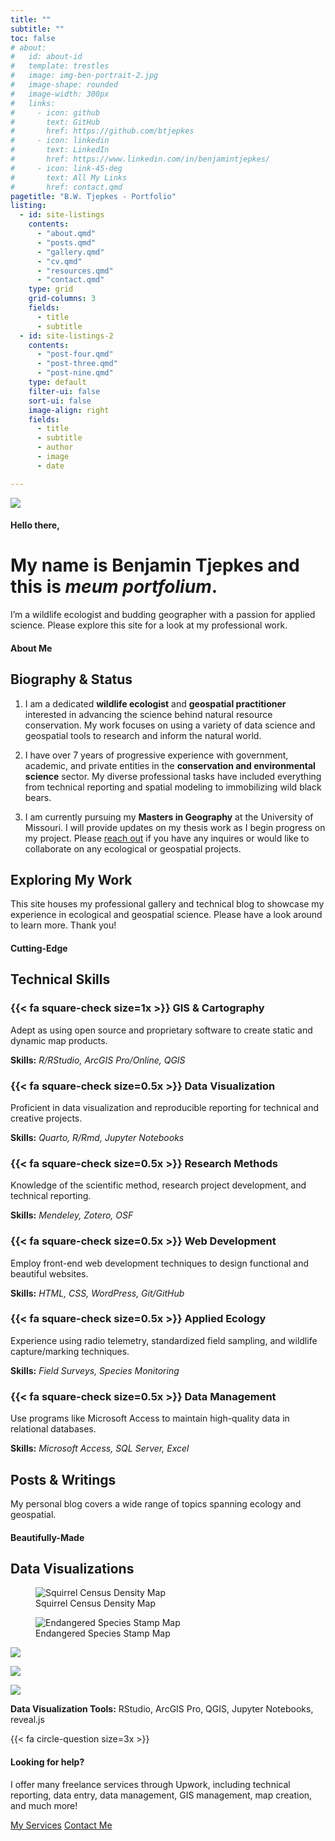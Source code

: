---
title: ""
subtitle: ""
toc: false
# about:
#   id: about-id
#   template: trestles
#   image: img-ben-portrait-2.jpg
#   image-shape: rounded
#   image-width: 300px
#   links:
#     - icon: github
#       text: GitHub
#       href: https://github.com/btjepkes
#     - icon: linkedin
#       text: LinkedIn
#       href: https://www.linkedin.com/in/benjamintjepkes/
#     - icon: link-45-deg
#       text: All My Links
#       href: contact.qmd
pagetitle: "B.W. Tjepkes - Portfolio"
listing:
  - id: site-listings
    contents:
      - "about.qmd"    
      - "posts.qmd"
      - "gallery.qmd"
      - "cv.qmd"
      - "resources.qmd"
      - "contact.qmd"
    type: grid
    grid-columns: 3
    fields: 
      - title
      - subtitle
  - id: site-listings-2
    contents:
      - "post-four.qmd"
      - "post-three.qmd"
      - "post-nine.qmd"
    type: default
    filter-ui: false
    sort-ui: false
    image-align: right
    fields: 
      - title
      - subtitle
      - author
      - image
      - date

---

::: {.intro-banner}

::: {.intro-headshot .slide-in}

![](img-ben-portrait-2.jpg){.nolightbox .headshot-img}

:::


::: {.intro-content .slide-in}
#### Hello there,
# My name is Benjamin Tjepkes and this is *meum portfolium*.

I’m a wildlife ecologist and budding geographer with a passion for applied science. Please explore this site for a look at my professional work.

:::
:::


::: {.about}


::: {.consultant-info}
#### About Me {.index-h4}
## Biography & Status {.index-h2}

1. I am a dedicated **wildlife ecologist** and **geospatial practitioner** interested in advancing the science behind natural resource conservation. My work focuses on using a variety of data science and geospatial tools to research and inform the natural world.

2. I have over 7 years of progressive experience with government, academic, and private entities in the **conservation and environmental science** sector. My diverse professional tasks have included everything from technical reporting and spatial modeling to immobilizing wild black bears.

3. I am currently pursuing my **Masters in Geography** at the University of Missouri. I will provide updates on my thesis work as I begin progress on my project. Please [reach out](contact.qmd) if you have any inquires or would like to collaborate on any ecological or geospatial projects.


:::
:::


::: {.bg-banner-1}

## Exploring My Work {.index-h2-alt}

This site houses my professional gallery and technical blog to showcase my experience in ecological and geospatial science. Please have a look around to learn more. Thank you!

::: {#site-listings}

:::
:::


::: {.content-block}

#### Cutting-Edge {.index-h4}
## Technical Skills {.index-h2}

::: {.features}

::: {.feature}
### {{< fa square-check size=1x >}} GIS & Cartography
Adept as using open source and proprietary software to create static and dynamic map products.

::: {.learn-more}
**Skills:** *R/RStudio, ArcGIS Pro/Online, QGIS*
:::
:::

::: {.feature}
### {{< fa square-check size=0.5x >}} Data Visualization
Proficient in data visualization and reproducible reporting for technical and creative projects.

::: {.learn-more}
**Skills:** *Quarto, R/Rmd, Jupyter Notebooks*
:::
:::

::: {.feature}
### {{< fa square-check size=0.5x >}} Research Methods
Knowledge of the scientific method, research project development, and technical reporting.

::: {.learn-more}
**Skills:** *Mendeley, Zotero, OSF*
:::
:::

::: {.feature}
### {{< fa square-check size=0.5x >}} Web Development
Employ front-end web development techniques to design functional and beautiful websites.

::: {.learn-more}
**Skills:** *HTML, CSS, WordPress, Git/GitHub*
:::
:::

::: {.feature}
### {{< fa square-check size=0.5x >}} Applied Ecology
Experience using radio telemetry, standardized field sampling, and wildlife capture/marking techniques.

::: {.learn-more}
**Skills:** *Field Surveys, Species Monitoring*
:::
:::

::: {.feature}
### {{< fa square-check size=0.5x >}} Data Management
Use programs like Microsoft Access to maintain high-quality data in relational databases.

::: {.learn-more}
**Skills:** *Microsoft Access, SQL Server, Excel*
:::
:::


:::
:::




::: {.bg-banner-2}

## Posts & Writings {.index-h2-alt}

My personal blog covers a wide range of topics spanning ecology and geospatial.

::: {#site-listings-2}

:::
:::



::: {.bg-banner-3}

#### Beautifully-Made {.index-h4}
## Data Visualizations {.index-h2}


::: {.gallery}

![Squirrel Census Density Map](../gallery/img-map-001v2.png){group="personal-projects"
description="2018 Squirrel Census Sighting Density Map"}

![Endangered Species Stamp Map](../gallery/img-map-endangeredstamps.png){group="personal-projects"
description="Endangered Species Stamps Range Map"}

![](../gallery/img-table-001.png){group="personal-projects"
description="2018 Squirrel Census Sighting Table"}

![](../gallery/img-map-10.jpg){group="personal-projects"
description="Missouri Tree Canopy Density Map"}

![](../gallery/img-map-11.jpg){group="personal-projects"
description="Great Lakes Watershed Map"}


:::

:::

::: {.bg-banner-4}

**Data Visualization Tools:** RStudio, ArcGIS Pro, QGIS, Jupyter Notebooks, reveal.js


:::


::: {.get-started .alt-background}
::: {.content-block}

{{< fa circle-question size=3x >}}

#### **Looking for help?**

I offer many freelance services through Upwork, including technical reporting, data entry, data management, GIS management, map creation, and much more!

[My Services](https://www.upwork.com/freelancers/~016f69e22f5247fd31){.btn-action-primary  .btn-action .btn .btn-success .btn-lg role="button" style="margin-top: 1em;"} [Contact Me](contact.qmd){.btn-action-secondary  .btn-action .btn .btn-success-alt .btn-lg role="button" style="margin-top: 1em;"}

:::
:::
